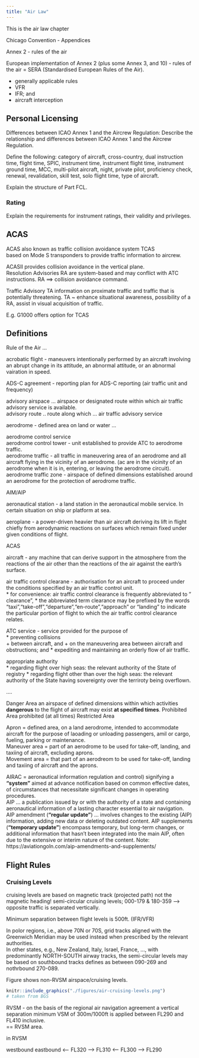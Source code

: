 ```yaml
---
title: "Air Law"
---
```

This is the air law chapter

Chicago Convention - Appendices

Annex 2 - rules of the air

European implementation of Annex 2 (plus some Annex 3, and 10) - rules of the air = SERA (Standardised European Rules of the Air). 

* generally applicable rules
* VFR
* IFR; and
* aircraft interception

## Personal Licensing

:::{.callout-note}
Differences between ICAO Annex 1 and the Aircrew Regulation: Describe the relationship and differences between ICAO Annex 1 and the Aircrew Regulation.

Define the following:
category of aircraft, cross-country, dual instruction time, flight time, SPIC, instrument time, instrument flight time, instrument ground time, MCC, multi-pilot aircraft, night, private pilot, proficiency check, renewal, revalidation, skill test, solo flight time, type of aircraft.
:::

:::{.callout-note}
Explain the structure of Part FCL.



:::

### Rating

:::{.callout-note}
Explain the requirements for instrument ratings, their validity and privileges.
:::




<!-- paste-and-copy -->
:::{.callout-note}

:::

## ACAS   

ACAS also known as traffic collision avoidance system TCAS    
based on Mode S transponders to provide traffic information to aircrew.

ACASII provides collision avoidance in the vertical plane.   
Resolution Advisories RA are system-based and may conflict with ATC instructions.
RA ==> collision avoidance command.

Traffic Advisory TA information on proximate traffic and traffic that is potentially threatening.
TA ~ enhance situational awareness, possibility of a RA, assist in visual acquisition of traffic.

E.g. G1000 offers option for TCAS


## Definitions

Rule of the Air ...

acrobatic flight - maneuvers intentionally performed by an aircraft involving an abrupt change in its attitude, an abnormal attitude, or an abnormal vairation in speed.

ADS-C agreement - reporting plan for ADS-C reporting (air traffic unit and frequency)

advisory airspace ... airspace or designated route within which air traffic advisory service is available.   
advisory route .. route along which ... air traffic advisory service

aerodrome - defined area on land or water ...

aerodrome control service   
aerodrome control tower - unit established to provide ATC to aerodrome traffic.  
aerodrome traffic - all traffic in maneuvering area of an aerodrome and all aircraft flying in the vicinity of an aerodrome. (ac are in the vicinity of an aerodrome when it is in, entering, or leaving the aerodrome circuit).      
aerodrome traffic zone - airspace of defined dimensions established around an aerodrome for the protection of aerodrome traffic.

AIM/AIP   

aeronautical station - a land station in the aeronautical mobile service. In certain situation on ship or platform at sea.

aeroplane - a power-driven heavier than air aircraft deriving its lift in flight chiefly from aerodynamic reactions on surfaces which remain fixed under given conditions of flight.

ACAS

aircraft - any machine that can derive support in the atmosphere from the reactions of the air other than the reactions of the air against the earth's surface.

air traffic control clearane - authorisation for an aircraft to proceed under the conditions specified by an air traffic control unit.    
* for convenience: air traffic control clearance is frequently abbreviated to " clearance",
* the abbreviated term clearance may be prefixed by the words "taxi","take-off","departure
","en-route","approach" or "landing" to indicate the particular portion of flight to which the air traffic control clearance relates.

ATC service - service provided for the purpose of    
* preventing collisions     
  + between aircraft, and
  + on the maneuvering area between aircraft and obstructions; and
* expediting and maintaining an orderly flow of air traffic.


appropriate authority    
* regarding flight over high seas: the relevant authority of the State of registry
* regarding flight other than over the high seas: the relevant authority of the State having sovereignty over the terriroty being overflown.

....

Danger Area    an airspace of defined dimensions within which activities **dangerous** to the flight of aircraft may exist **at specified times**.
Prohibited Area    prohibited (at all times)
Restricted Area

Apron = defined area, on a land aerodrome, intended to accommodate aircraft for the purpose of laoading or unloading passengers, amil or cargo, fueling, parking or maintenance.    
Maneuver area = part of an aerodrome to be used for take-off, landing, and taxiing of aircraft, excluding aprons.    
Movement area = that part of an aerodreom to be used for take-off, landing and taxiing of aircraft and the aprons.

AIRAC = aeronautical information regulation and control) signifying a **"system"** aimed at advance notification based on common effective dates, of circumstances that necessitate significant changes in operating procedures.     
AIP ... a publication issued by or with the authority of a state and containing aeronautical information of a lasting character essential to air navigation. 
AIP amendment (**"regular update"**) ... involves changes to the existing (AIP) information, adding new data or deleting outdated content. 
AIP supplements (**"temporary update"**) encompass temporary, but long-term changes, or additional information that hasn’t been integrated into the main AIP, often due to the extensive or interim nature of the content.
Note: https://aviationgoln.com/aip-amendments-and-supplements/

## Flight Rules

### Cruising Levels

cruising levels are based on magnetic track (projected path) not the magnetic heading!
semi-circular cruising levels; 000-179 & 180-359 --> opposite traffic is separated vertically.

Minimum separation between flight levels is 500ft. (IFR/VFR)

In polor regions, i.e., above 70N or 70S, grid tracks aligned with the Greenwich Meridian may be used instead when prescribed by the relevant authorities.   
In other states, e.g., New Zealand, Italy, Israel, France, ..., with predominantly NORTH-SOUTH airway tracks, the semi-circular levels may be based on southbound tracks defines as between 090-269 and nothrbound 270-089.

Figure shows non-RVSM airspace/cruising levels.

```r
knitr::include_graphics("./figures/air-cruising-levels.png")
# taken from BGS
```

RVSM - on the basis of the regional air navigation agreement a vertical separation minimum VSM of 300m/1000ft is applied between FL290 and FL410 inclusive.    
== RVSM area.

in RVSM

  westbound   eastbound
<-- FL320
            --> FL310
<-- FL300
            --> FL290


